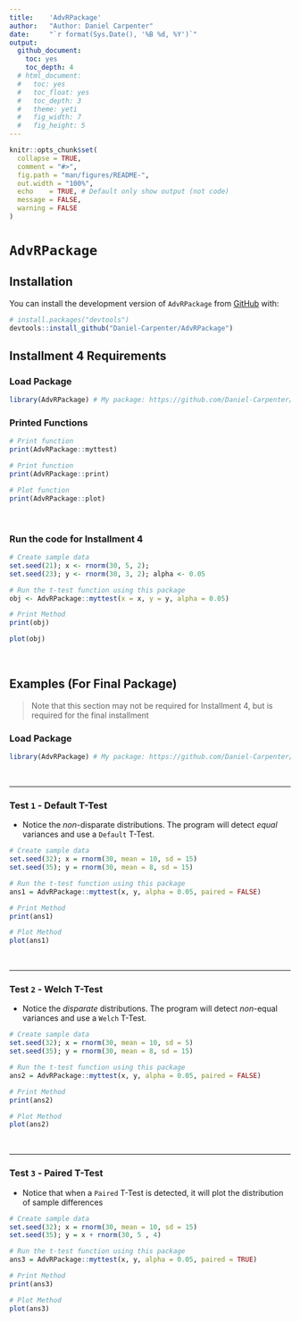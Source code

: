 ```yaml
---
title:    'AdvRPackage'
author:   "Author: Daniel Carpenter"
date:     "`r format(Sys.Date(), '%B %d, %Y')`"
output: 
  github_document:
    toc: yes
    toc_depth: 4
  # html_document:
  #   toc: yes
  #   toc_float: yes
  #   toc_depth: 3
  #   theme: yeti
  #   fig_width: 7
  #   fig_height: 5
---
```


<!-- README.md is generated from README.Rmd. Please edit that file -->

```r
knitr::opts_chunk$set(
  collapse = TRUE,
  comment = "#>",
  fig.path = "man/figures/README-",
  out.width = "100%",
  echo    = TRUE, # Default only show output (not code)
  message = FALSE,
  warning = FALSE
)
```

# `AdvRPackage`

<!-- badges: start -->
<!-- badges: end -->

## Installation

You can install the development version of `AdvRPackage` from [GitHub](https://github.com/Daniel-Carpenter/AdvRPackage.git) with:

``` r
# install.packages("devtools")
devtools::install_github("Daniel-Carpenter/AdvRPackage")
```


## Installment 4 Requirements

### Load Package
```r
library(AdvRPackage) # My package: https://github.com/Daniel-Carpenter/AdvRPackage
```

### Printed Functions
```r
# Print function
print(AdvRPackage::myttest)

# Print function
print(AdvRPackage::print)

# Plot function
print(AdvRPackage::plot)
```


<br>

### Run the code for Installment 4
```r
# Create sample data
set.seed(21); x <- rnorm(30, 5, 2); 
set.seed(23); y <- rnorm(30, 3, 2); alpha <- 0.05

# Run the t-test function using this package
obj <- AdvRPackage::myttest(x = x, y = y, alpha = 0.05)

# Print Method 
print(obj)
```

```r
plot(obj)
```


<br>

## Examples (For Final Package)
> Note that this section may not be required for Installment 4, but is required for the final installment

### Load Package
```r
library(AdvRPackage) # My package: https://github.com/Daniel-Carpenter/AdvRPackage
```

<br>

---

### Test `1` - Default T-Test

* Notice the *non*-disparate distributions. The program will detect *equal* variances
and use a `Default` T-Test.

```r
# Create sample data
set.seed(32); x = rnorm(30, mean = 10, sd = 15)
set.seed(35); y = rnorm(30, mean = 8, sd = 15)

# Run the t-test function using this package
ans1 = AdvRPackage::myttest(x, y, alpha = 0.05, paired = FALSE)

# Print Method 
print(ans1)
```

```r
# Plot Method 
plot(ans1)
```


<br>

---

### Test `2` - Welch T-Test

* Notice the *disparate* distributions. The program will detect *non*-equal variances
and use a `Welch` T-Test.

```r
# Create sample data
set.seed(32); x = rnorm(30, mean = 10, sd = 5)
set.seed(35); y = rnorm(30, mean = 8, sd = 15)

# Run the t-test function using this package
ans2 = AdvRPackage::myttest(x, y, alpha = 0.05, paired = FALSE)

# Print Method 
print(ans2)
```

```r
# Plot Method 
plot(ans2)
```


<br>

---

### Test `3` - Paired T-Test

* Notice that when a `Paired` T-Test is detected, it will plot the distribution 
of sample differences

```r
# Create sample data
set.seed(32); x = rnorm(30, mean = 10, sd = 15)
set.seed(35); y = x + rnorm(30, 5 , 4)

# Run the t-test function using this package
ans3 = AdvRPackage::myttest(x, y, alpha = 0.05, paired = TRUE)

# Print Method
print(ans3)
```

```r
# Plot Method 
plot(ans3)
```


